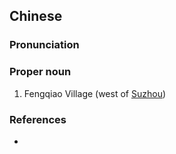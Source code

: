 {{also|枫桥}}
==Chinese==
{{zh-forms|s=枫桥}}

===Pronunciation===
{{zh-pron
|m=Fēngqiáo
|cat=pn
}}

===Proper noun===
{{zh-proper noun}}

# Fengqiao Village (west of [[Suzhou]])

===References===
* {{pedialite|楓橋鎮 (蘇州市)|lang=zh}}